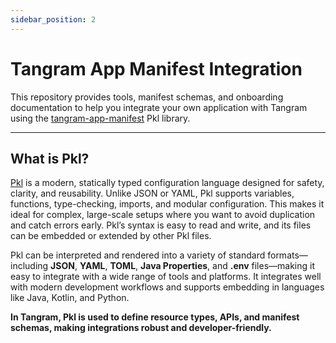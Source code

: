 ```yaml
---
sidebar_position: 2
---
```


# Tangram App Manifest Integration

This repository provides tools, manifest schemas, and onboarding documentation to help you integrate your own application with Tangram using the [tangram-app-manifest](https://github.com/tangram-data/tangram-app-manifest) Pkl library.

---

## What is Pkl?

[Pkl](https://pkl-lang.org/) is a modern, statically typed configuration language designed for safety, clarity, and reusability. Unlike JSON or YAML, Pkl supports variables, functions, type-checking, imports, and modular configuration. This makes it ideal for complex, large-scale setups where you want to avoid duplication and catch errors early. Pkl’s syntax is easy to read and write, and its files can be embedded or extended by other Pkl files.

Pkl can be interpreted and rendered into a variety of standard formats—including **JSON**, **YAML**, **TOML**, **Java Properties**, and **.env** files—making it easy to integrate with a wide range of tools and platforms. It integrates well with modern development workflows and supports embedding in languages like Java, Kotlin, and Python. 

**In Tangram, Pkl is used to define resource types, APIs, and manifest schemas, making integrations robust and developer-friendly.**